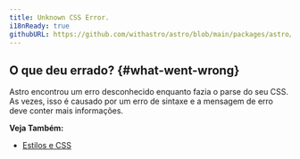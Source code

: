 ```yaml
---
title: Unknown CSS Error.
i18nReady: true
githubURL: https://github.com/withastro/astro/blob/main/packages/astro/src/core/errors/errors-data.ts
---
```


## O que deu errado? \{#what-went-wrong\}

Astro encontrou um erro desconhecido enquanto fazia o parse do seu CSS. As vezes, isso é causado por um erro de sintaxe e a mensagem de erro deve conter mais informações.

**Veja Também:**
-  [Estilos e CSS](/pt-br/guides/styling/)



